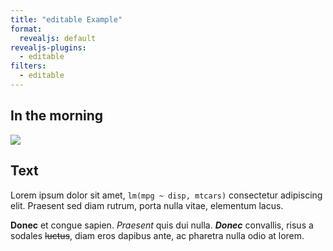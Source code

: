 ```yaml
---
title: "editable Example"
format:
  revealjs: default
revealjs-plugins:
  - editable
filters:
  - editable
---
```


## In the morning

![](image.png){.editable}

## Text

::: {.editable}
Lorem ipsum dolor sit amet, `lm(mpg ~ disp, mtcars)` consectetur adipiscing elit. Praesent sed diam rutrum, porta nulla vitae, elementum lacus.

**Donec** et congue sapien. *Praesent* quis dui nulla. ***Donec*** convallis, risus a sodales ~~luctus~~, diam eros dapibus ante, ac pharetra nulla odio at lorem.
:::